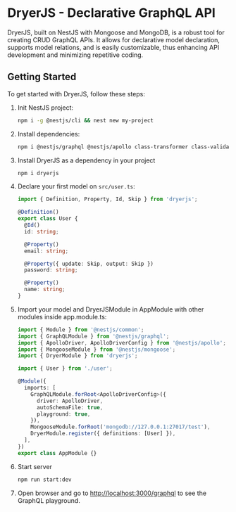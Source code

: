 # DryerJS - Declarative GraphQL API

DryerJS, built on NestJS with Mongoose and MongoDB, is a robust tool for creating CRUD GraphQL APIs. It allows for declarative model declaration, supports model relations, and is easily customizable, thus enhancing API development and minimizing repetitive coding.

## Getting Started

To get started with DryerJS, follow these steps:

1. Init NestJS project:

   ```bash
   npm i -g @nestjs/cli && nest new my-project
   ```

2. Install dependencies:

   ```bash
   npm i @nestjs/graphql @nestjs/apollo class-transformer class-validator @nestjs/mongoose dataloader
   ```

3. Install DryerJS as a dependency in your project

   ```bash
   npm i dryerjs
   ```

4. Declare your first model on `src/user.ts`:

   ```typescript
   import { Definition, Property, Id, Skip } from 'dryerjs';

   @Definition()
   export class User {
     @Id()
     id: string;

     @Property()
     email: string;

     @Property({ update: Skip, output: Skip })
     password: string;

     @Property()
     name: string;
   }
   ```

5. Import your model and DryerJSModule in AppModule with other modules inside app.module.ts:

   ```typescript
   import { Module } from '@nestjs/common';
   import { GraphQLModule } from '@nestjs/graphql';
   import { ApolloDriver, ApolloDriverConfig } from '@nestjs/apollo';
   import { MongooseModule } from '@nestjs/mongoose';
   import { DryerModule } from 'dryerjs';

   import { User } from './user';

   @Module({
     imports: [
       GraphQLModule.forRoot<ApolloDriverConfig>({
         driver: ApolloDriver,
         autoSchemaFile: true,
         playground: true,
       }),
       MongooseModule.forRoot('mongodb://127.0.0.1:27017/test'),
       DryerModule.register({ definitions: [User] }),
     ],
   })
   export class AppModule {}
   ```

6. Start server

   ```bash
   npm run start:dev
   ```

7. Open browser and go to [http://localhost:3000/graphql](http://localhost:3000/graphql) to see the GraphQL playground.
